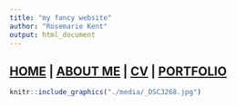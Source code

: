 ```yaml
---
title: "my fancy website"
author: "Rosemarie Kent"
output: html_document
---
```


## [HOME](http://Rosiek032123.github.io/) |  [ABOUT ME](http://Rosiek032123.github.io/About_me/) | [CV](http://Rosiek032123.github.io/CV/RosemarieKent-4.pdf) |  [PORTFOLIO](http://Rosiek032123.github.io/Portfolio/)

```r
knitr::include_graphics("./media/_DSC3268.jpg")
```

